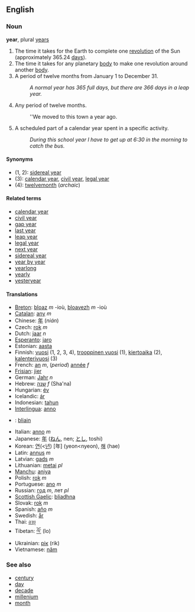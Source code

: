 ==English==
===Noun===
'''year''', plural [[years]]

# The time it takes for the Earth to complete one [[revolution]] of the Sun (approximately 365.24 [[day]]s).
# The time it takes for any planetary [[body]] to make one revolution around another [[body]].
# A period of twelve months from January 1 to December 31.
#:''A normal year has 365 full days, but there are 366 days in a leap year.''
#Any period of twelve months.
#:''We moved to this town a year ago. 
#A scheduled part of a calendar year spent in a specific activity. 
#:''During this school year I have to get up at 6:30 in the morning to catch the bus.''

====Synonyms====
*(1, 2): [[sidereal year]]
*(3): [[calendar year]], [[civil year]], [[legal year]]
*(4): [[twelvemonth]] (''archaic'')

====Related terms====
*[[calendar year]]
*[[civil year]]
*[[gap year]]
*[[last year]]
*[[leap year]]
*[[legal year]]
*[[next year]]
*[[sidereal year]]
*[[year by year]]
*[[yearlong]]
*[[yearly]]
*[[yesteryear]]

====Translations====
*[[Breton]]: [[bloaz]] ''m'' -ioù, [[bloavezh]] ''m'' -ioù
*[[Catalan]]: [[any]] ''m''
*Chinese: [[年]] (''nián'')
*Czech: [[rok]] ''m''
*Dutch: [[jaar]] ''n''
*[[Esperanto]]: [[jaro]]
*Estonian: [[aasta]]
*Finnish: [[vuosi]] (1, 2, 3, 4), [[trooppinen vuosi]] (1), [[kiertoaika]] (2), [[kalenterivuosi]] (3)
*French: [[an]] ''m'', (''period'') [[année]] ''f''
*[[Frisian]]: [[jier]]
*German: [[Jahr]] ''n''
*Hebrew: [[שנה]] ''f'' (Sha'na)
*Hungarian: [[év]]
*Icelandic: [[ár]]
*Indonesian: [[tahun]]
*[[Interlingua]]: [[anno]]
*{{ga}}: [[bliain]]
*Italian: [[anno]] ''m''
*Japanese: [[年]] ([[ねん]], nen; [[とし]], toshi)
*Korean: [[연]](<[[년]]) [年] (yeon<nyeon), [[해]] (hae)
*Latin: [[annus]] ''m''
*Latvian: [[gads]] ''m''
*Lithuanian: [[metai]] ''pl''
*[[Manchu]]: [[aniya]]
*Polish: [[rok]] ''m''
*Portuguese: [[ano]] ''m''
*Russian: [[год]] ''m'', лет ''pl''
*[[Scottish Gaelic]]: [[bliadhna]]
*Slovak: [[rok#Slovak|rok]] ''m''
*Spanish: [[año]] ''m''
*Swedish: [[år]]
*Thai: [[อายุ]]
*Tibetan: [[ལོ་]] (lo)
*Ukrainian: [[рік]] (rik)
*Vietnamese: [[năm]]

===See also===
*[[century]]
*[[day]]
*[[decade]]
*[[millenium]]
*[[month]]